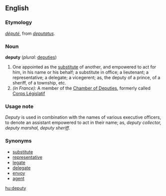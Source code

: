 ==English==

===Etymology===
{{F.}} ''[[député]]'', from {{LL.}} ''[[deputatus]]''.

===Noun===
'''deputy'''  (''plural:'' [[deputies]])
# One appointed as the [[substitute]] of another, and empowered to act for him, in his name or his behalf; a substitute in office; a lieutenant; a representative; a delegate; a vicegerent; as, the deputy of a prince, of a sheriff, of a township, etc.
# ''(in France):'' A member of the [[Chamber of Deputies]], formerly called [[Corps Législatif]]

===Usage note===
''Deputy'' is used in combination with the names of various executive officers, to denote an assistant empowered to act in their name; as, ''deputy collector, deputy marshal, deputy sheriff.''

===Synonyms===
*[[substitute]]
*[[representative]]
*[[legate]]
*[[delegate]]
*[[envoy]]
*[[agent]]

[[hu:deputy]]